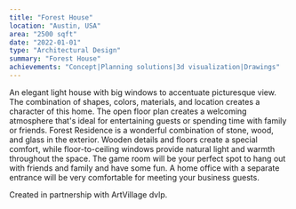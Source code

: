 ```yaml
---
title: "Forest House"
location: "Austin, USA"
area: "2500 sqft"
date: "2022-01-01"
type: "Architectural Design"
summary: "Forest House"
achievements: "Concept|Planning solutions|3d visualization|Drawings"
---
```


An elegant light house with big windows to accentuate picturesque view.
The combination of shapes, colors, materials, and location creates a character of this home. The open floor plan creates a welcoming atmosphere that's ideal for entertaining guests or spending time with family or friends. 
Forest Residence is a wonderful combination of stone, wood, and glass in the exterior. Wooden details and floors create a special comfort, while floor-to-ceiling windows provide natural light and warmth throughout the space. The game room will be your perfect spot to hang out with friends and family and have some fun. A home office with a separate entrance will be very comfortable for meeting your business guests.

Created in partnership with ArtVillage dvlp.
